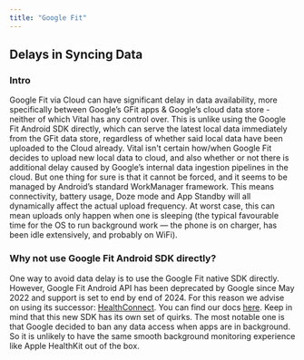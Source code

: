 ```yaml
---
title: "Google Fit"
---
```


## Delays in Syncing Data

### Intro

Google Fit via Cloud can have significant delay in data availability, more specifically between Google’s GFit apps & Google’s cloud data store - neither of which Vital has any control over. This is unlike using the Google Fit Android SDK directly, which can serve the latest local data immediately from the GFit data store, regardless of whether said local data have been uploaded to the Cloud already. Vital isn't certain how/when Google Fit decides to upload new local data to cloud, and also whether or not there is additional delay caused by Google’s internal data ingestion pipelines in the cloud. But one thing for sure is that it cannot be forced, and it seems to be managed by Android’s standard WorkManager framework. This means connectivity, battery usage, Doze mode and App Standby will all dynamically affect the actual upload frequency. At worst case, this can mean uploads only happen when one is sleeping (the typical favourable time for the OS to run background work — the phone is on charger, has been idle extensively, and probably on WiFi).

### Why not use Google Fit Android SDK directly?

One way to avoid data delay is to use the Google Fit native SDK directly. However, Google Fit Android API has been deprecated by Google since May 2022 and support is set to end by end of 2024. For this reason we advise on using its successor: [HealthConnect](https://developer.android.com/guide/health-and-fitness/health-connect). You can find our docs [here](/wearables/sdks/android). Keep in mind that this new SDK has its own set of quirks. The most notable one is that Google decided to ban any data access when apps are in background. So it is unlikely to have the same smooth background monitoring experience like Apple HealthKit out of the box.
